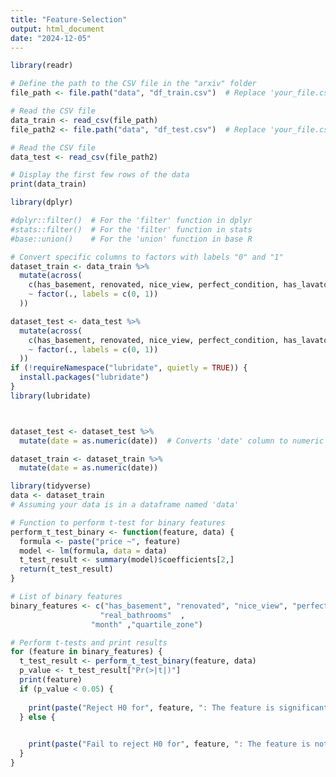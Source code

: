 ```yaml
---
title: "Feature-Selection"
output: html_document
date: "2024-12-05"
---
```



```r
library(readr)

# Define the path to the CSV file in the "arxiv" folder
file_path <- file.path("data", "df_train.csv")  # Replace 'your_file.csv' with the actual file name

# Read the CSV file
data_train <- read_csv(file_path)
file_path2 <- file.path("data", "df_test.csv")  # Replace 'your_file.csv' with the actual file name

# Read the CSV file
data_test <- read_csv(file_path2)

# Display the first few rows of the data
print(data_train)
```

```r
library(dplyr)

#dplyr::filter()  # For the 'filter' function in dplyr
#stats::filter()  # For the 'filter' function in stats
#base::union()    # For the 'union' function in base R

# Convert specific columns to factors with labels "0" and "1"
dataset_train <- data_train %>%
  mutate(across(
    c(has_basement, renovated, nice_view, perfect_condition, has_lavatory, single_floor),
    ~ factor(., labels = c(0, 1))
  ))

dataset_test <- data_test %>%
  mutate(across(
    c(has_basement, renovated, nice_view, perfect_condition, has_lavatory, single_floor),
    ~ factor(., labels = c(0, 1))
  ))
if (!requireNamespace("lubridate", quietly = TRUE)) {
  install.packages("lubridate")
}
library(lubridate)



dataset_test <- dataset_test %>%
  mutate(date = as.numeric(date))  # Converts 'date' column to numeric (days since 1970-01-01)

dataset_train <- dataset_train %>%
  mutate(date = as.numeric(date)) 
```

```r


library(tidyverse)
data <- dataset_train
# Assuming your data is in a dataframe named 'data'

# Function to perform t-test for binary features
perform_t_test_binary <- function(feature, data) {
  formula <- paste("price ~", feature)
  model <- lm(formula, data = data)
  t_test_result <- summary(model)$coefficients[2,]
  return(t_test_result)
}

# List of binary features
binary_features <- c("has_basement", "renovated", "nice_view", "perfect_condition", "has_lavatory", "single_floor","bedrooms" , "grade" ,   "living_in_m2",   
                    "real_bathrooms"  , 
                  "month" ,"quartile_zone")

# Perform t-tests and print results
for (feature in binary_features) {
  t_test_result <- perform_t_test_binary(feature, data)
  p_value <- t_test_result["Pr(>|t|)"]
  print(feature)
  if (p_value < 0.05) {
  
    print(paste("Reject H0 for", feature, ": The feature is significant."))
  } else {
    

    print(paste("Fail to reject H0 for", feature, ": The feature is not significant."))
  }
}
```